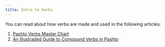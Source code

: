 ```yaml
---
title: Intro to Verbs
---
```


You can read about how verbs are made and used in the following articles:

1. [Pashto Verbs Master Chart](https://www.lingdocs.com/blog/pashto-verbs-master-chart)
2. [An Illustraded Guide to Compound Verbs in Pashto](https://www.lingdocs.com/blog/pashto-compound-verbs)

